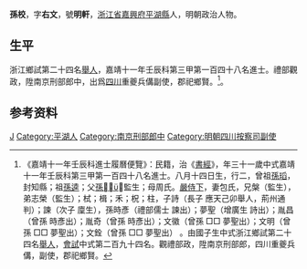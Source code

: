 {{明清人物信息框
| 姓名 = 孫校
| 原名 =
| 圖片名稱= 
| 圖片大小 =
| 圖片說明 = 
| 最高職務 = 四川重夔兵備副使
| 國家 = 大明 
| 爵位 =
| 籍貫 = [[浙江省|浙江省]][[嘉興府|嘉興府]][[平湖縣|平湖縣]]
| 族裔 = 
| 旗籍 = 
| 字號 = 
| 諡號 =
| 出生日期 = 八月十四日
| 出生地點 =
| 逝世日期 = 卒年不詳
| 逝世地點 =
| 墓葬 =
| 配偶 = 包氏
| 親屬 = 曾祖[[孫瑫|孫瑫]]，祖[[孫逵|孫逵]]，父[[孫|孫]]，母周氏
| 出身 =
* 嘉靖十一年壬辰科進士
| 經歷 =
| 著作 =  
}}
'''孫校'''{{BD|1502年||？年||}}，字'''右文'''，號'''明軒'''，[[浙江省|浙江省]][[嘉興府|嘉興府]][[平湖縣|平湖縣]]人，明朝政治人物。

==生平==
浙江鄉試第二十四名[[舉人|舉人]]，嘉靖十一年壬辰科第三甲第一百四十八名進士。禮部觀政，陞南京刑部郎中，出爲[[四川|四川]]重夔兵傋副使，郡祀鄉賢。<ref>《嘉靖十一年壬辰科進士履曆便覽》：民籍，治《[[書經|書經]]》，年三十一歲中式嘉靖十一年壬辰科第三甲第一百四十八名進士。八月十四日生，行二，曾祖[[孫瑫|孫瑫]]，封知縣；祖[[孫逵|孫逵]]；父[[孫|孫]]，監生；母周氏。[[嚴侍下|嚴侍下]]，妻包氏，兄槃（監生），弟志榮（監生）；栻；楫；禾；柷；柱，子詩（長子 應天己卯舉人，荊州通判）；諫（次子 廩生），孫時彥（禮部儒士 諫出）；夢聖（增廣生 詩出）；胤昌（曾孫 時彥出）；胤奇（曾孫 時彥出）；文徽（曾孫 □□ 夢聖出）；文明（曾孫 □□ 夢聖出）；文銓（曾孫 □□ 夢聖出） 。由國子生中式浙江鄉試第二十四名[[舉人|舉人]]，[[會試|會試]]中式第二百九十四名。觀禮部政，陞南京刑部郎，四川重夔兵傋，副使，郡祀鄉賢。</ref>。

== 参考资料 ==
{{reflist}}

{{嘉靖十一年壬辰科殿试金榜}}

{{Authority control}}
{{DEFAULTSORT:Sun孫}}
[[Category:孙姓|J]]
[[Category:平湖人|Category:平湖人]]
[[Category:南京刑部郎中|Category:南京刑部郎中]]
[[Category:明朝四川按察司副使|Category:明朝四川按察司副使]]


{{明朝人物小作品}}